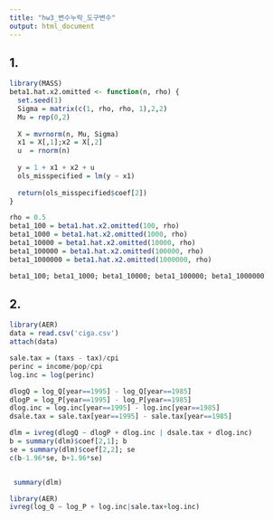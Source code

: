 ---
title: "hw3_변수누락_도구변수"
output: html_document
---

## 1. 
```{r}
library(MASS)  	
beta1.hat.x2.omitted <- function(n, rho) {
  set.seed(1) 
  Sigma = matrix(c(1, rho, rho, 1),2,2)
  Mu = rep(0,2)
  
  X = mvrnorm(n, Mu, Sigma)
  x1 = X[,1];x2 = X[,2]
  u  = rnorm(n)
  
  y = 1 + x1 + x2 + u
  ols_misspecified = lm(y ~ x1)
  
  return(ols_misspecified$coef[2]) 
}

rho = 0.5
beta1_100 = beta1.hat.x2.omitted(100, rho)
beta1_1000 = beta1.hat.x2.omitted(1000, rho)
beta1_10000 = beta1.hat.x2.omitted(10000, rho)
beta1_100000 = beta1.hat.x2.omitted(100000, rho)
beta1_1000000 = beta1.hat.x2.omitted(1000000, rho)

beta1_100; beta1_1000; beta1_10000; beta1_100000; beta1_1000000
```

## 2.
```{r}

library(AER)
data = read.csv('ciga.csv')
attach(data)

sale.tax = (taxs - tax)/cpi
perinc = income/pop/cpi
log.inc = log(perinc)

dlogQ = log_Q[year==1995] - log_Q[year==1985]
dlogP = log_P[year==1995] - log_P[year==1985]
dlog.inc = log.inc[year==1995] - log.inc[year==1985]
dsale.tax = sale.tax[year==1995] - sale.tax[year==1985]

dlm = ivreg(dlogQ ~ dlogP + dlog.inc | dsale.tax + dlog.inc)
b = summary(dlm)$coef[2,1]; b
se = summary(dlm)$coef[2,2]; se
c(b-1.96*se, b+1.96*se)


 summary(dlm)

library(AER)
ivreg(log_Q ~ log_P + log.inc|sale.tax+log.inc) 
```




